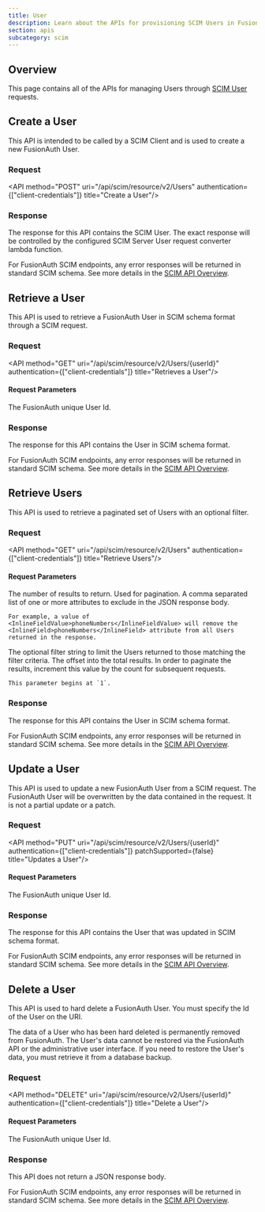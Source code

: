 ```yaml
---
title: User
description: Learn about the APIs for provisioning SCIM Users in FusionAuth using a SCIM Client.
section: apis
subcategory: scim
---
```


<EnterprisePlanBlurb />

## Overview

This page contains all of the APIs for managing Users through [SCIM User](https://datatracker.ietf.org/doc/html/rfc7643#section-4.1) requests.

## Create a User

This API is intended to be called by a SCIM Client and is used to create a new FusionAuth User.

### Request

<API method="POST" uri="/api/scim/resource/v2/Users" authentication={["client-credentials"]} title="Create a User"/>

<ScimUserRequestBody http_method="POST" />

### Response

The response for this API contains the SCIM User. The exact response will be controlled by the configured SCIM Server User request converter lambda function.

<ScimResponseCodes never_missing />

For FusionAuth SCIM endpoints, any error responses will be returned in standard SCIM schema. See more details in the [SCIM API Overview](/docs/apis/scim/).

<ScimUserResponseBody />

## Retrieve a User

This API is used to retrieve a FusionAuth User in SCIM schema format through a SCIM request.

### Request

<API method="GET" uri="/api/scim/resource/v2/Users/{userId}" authentication={["client-credentials"]} title="Retrieves a User"/>

#### Request Parameters

<APIBlock>
  <APIField name="userId" type="UUID" optional>
    The FusionAuth unique User Id.
  </APIField>
</APIBlock>

### Response

The response for this API contains the User in SCIM schema format.

<ScimResponseCodes never_webhook_event />

For FusionAuth SCIM endpoints, any error responses will be returned in standard SCIM schema. See more details in the [SCIM API Overview](/docs/apis/scim/).

<ScimUserResponseBody />

## Retrieve Users

This API is used to retrieve a paginated set of Users with an optional filter.

### Request

<API method="GET" uri="/api/scim/resource/v2/Users" authentication={["client-credentials"]} title="Retrieve Users"/>

#### Request Parameters

<APIBlock>
  <APIField name="count" type="Integer" optional>
    The number of results to return. Used for pagination.
  </APIField>
  <APIField name="excludedAttributes" type="String" optional since="1.39.0">
    A comma separated list of one or more attributes to exclude in the JSON response body.

    For example, a value of <InlineFieldValue>phoneNumbers</InlineFieldValue> will remove the <InlineField>phoneNumbers</InlineField> attribute from all Users returned in the response.
  </APIField>
  <APIField name="filter" type="String" optional since="1.39.0">
    The optional filter string to limit the Users returned to those matching the filter criteria.
  </APIField>
  <APIField name="startIndex" type="Integer" optional>
    The offset into the total results. In order to paginate the results, increment this value by the <InlineField>count</InlineField> for subsequent requests.

    This parameter begins at `1`.
  </APIField>
</APIBlock>

### Response

The response for this API contains the User in SCIM schema format.

<ScimResponseCodes never_webhook_event />

For FusionAuth SCIM endpoints, any error responses will be returned in standard SCIM schema. See more details in the [SCIM API Overview](/docs/apis/scim/).

<ScimUserListResponseBody />

## Update a User

This API is used to update a new FusionAuth User from a SCIM request. The FusionAuth User will be overwritten by the data contained in the request. It is not a partial update or a patch.

### Request

<API method="PUT" uri="/api/scim/resource/v2/Users/{userId}" authentication={["client-credentials"]} patchSupported={false} title="Updates a User"/>

#### Request Parameters

<APIBlock>
  <APIField name="userId" type="UUID" optional>
    The FusionAuth unique User Id.
  </APIField>
</APIBlock>

<ScimUserRequestBody http_method="PUT" />

### Response

The response for this API contains the User that was updated in SCIM schema format.

<ScimResponseCodes />

For FusionAuth SCIM endpoints, any error responses will be returned in standard SCIM schema. See more details in the [SCIM API Overview](/docs/apis/scim/).

<ScimUserResponseBody />

## Delete a User

This API is used to hard delete a FusionAuth User. You must specify the Id of the User on the URI.

The data of a User who has been hard deleted is permanently removed from FusionAuth. The User's data cannot be restored via the FusionAuth API or the administrative user interface. If you need to restore the User's data, you must retrieve it from a database backup.

### Request

<API method="DELETE" uri="/api/scim/resource/v2/Users/{userId}" authentication={["client-credentials"]} title="Delete a User"/>

#### Request Parameters

<APIBlock>
  <APIField name="userId" type="UUID" required>
    The FusionAuth unique User Id.
  </APIField>
</APIBlock>

### Response

This API does not return a JSON response body.

<ScimResponseCodes is_delete />

For FusionAuth SCIM endpoints, any error responses will be returned in standard SCIM schema. See more details in the [SCIM API Overview](/docs/apis/scim/).
